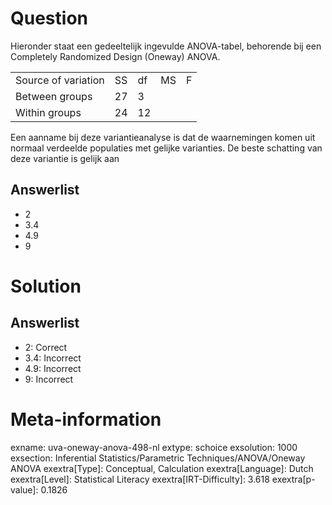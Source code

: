 Question
========

Hieronder staat een gedeeltelijk ingevulde ANOVA-tabel, behorende bij
een Completely Randomized Design (Oneway) ANOVA.

  --------------------- ---- ---- ---- ---
  Source of variation   SS   df   MS   F
  Between groups        27   3         
  Within groups         24   12        
  --------------------- ---- ---- ---- ---

Een aanname bij deze variantieanalyse is dat de waarnemingen komen uit
normaal verdeelde populaties met gelijke varianties. De beste schatting
van deze variantie is gelijk aan

Answerlist
----------

* 2
* 3.4
* 4.9
* 9

Solution
========

Answerlist
----------

* 2: Correct
* 3.4: Incorrect
* 4.9: Incorrect
* 9: Incorrect

Meta-information
================
exname: uva-oneway-anova-498-nl
extype: schoice
exsolution: 1000
exsection: Inferential Statistics/Parametric Techniques/ANOVA/Oneway ANOVA
exextra[Type]: Conceptual, Calculation
exextra[Language]: Dutch
exextra[Level]: Statistical Literacy
exextra[IRT-Difficulty]: 3.618
exextra[p-value]: 0.1826
